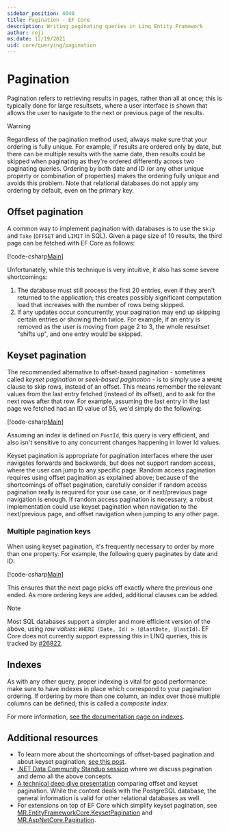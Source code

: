 ```yaml
---
sidebar_position: 4040
title: Pagination - EF Core
description: Writing paginating queries in Linq Entity Framework
author: roji
ms.date: 12/19/2021
uid: core/querying/pagination
---
```

# Pagination

Pagination refers to retrieving results in pages, rather than all at once; this is typically done for large resultsets, where a user interface is shown that allows the user to navigate to the next or previous page of the results.

> [!WARNING]
> Regardless of the pagination method used, always make sure that your ordering is fully unique. For example, if results are ordered only by date, but there can be multiple results with the same date, then results could be skipped when paginating as they're ordered differently across two paginating queries. Ordering by both date and ID (or any other unique property or combination of properties) makes the ordering fully unique and avoids this problem. Note that relational databases do not apply any ordering by default, even on the primary key.

## Offset pagination

A common way to implement pagination with databases is to use the `Skip` and `Take` (`OFFSET` and `LIMIT` in SQL). Given a page size of 10 results, the third page can be fetched with EF Core as follows:

[!code-csharp[Main](../../../samples/core/Querying/Pagination/Program.cs?name=OffsetPagination&highlight=4)]

Unfortunately, while this technique is very intuitive, it also has some severe shortcomings:

1. The database must still process the first 20 entries, even if they aren't returned to the application; this creates possibly significant computation load that increases with the number of rows being skipped.
2. If any updates occur concurrently, your pagination may end up skipping certain entries or showing them twice. For example, if an entry is removed as the user is moving from page 2 to 3, the whole resultset "shifts up", and one entry would be skipped.

## Keyset pagination

The recommended alternative to offset-based pagination - sometimes called *keyset pagination* or *seek-based pagination* - is to simply use a `WHERE` clause to skip rows, instead of an offset. This means remember the relevant values from the last entry fetched (instead of its offset), and to ask for the next rows after that row. For example, assuming the last entry in the last page we fetched had an ID value of 55, we'd simply do the following:

[!code-csharp[Main](../../../samples/core/Querying/Pagination/Program.cs?name=KeySetPagination&highlight=4)]

Assuming an index is defined on `PostId`, this query is very efficient, and also isn't sensitive to any concurrent changes happening in lower Id values.

Keyset pagination is appropriate for pagination interfaces where the user navigates forwards and backwards, but does not support random access, where the user can jump to any specific page. Random access pagination requires using offset pagination as explained above; because of the shortcomings of offset pagination, carefully consider if random access pagination really is required for your use case, or if next/previous page navigation is enough. If random access pagination is necessary, a robust implementation could use keyset pagination when navigation to the next/previous page, and offset navigation when jumping to any other page.

### Multiple pagination keys

When using keyset pagination, it's frequently necessary to order by more than one property. For example, the following query paginates by date and ID:

[!code-csharp[Main](../../../samples/core/Querying/Pagination/Program.cs?name=KeySetPaginationWithMultipleKeys&highlight=6)]

This ensures that the next page picks off exactly where the previous one ended. As more ordering keys are added, additional clauses can be added.

> [!NOTE]
> Most SQL databases support a simpler and more efficient version of the above, using *row values*: `WHERE (Date, Id) > (@lastDate, @lastId)`. EF Core does not currently support expressing this in LINQ queries, this is tracked by [#26822](https://github.com/dotnet/efcore/issues/26822).

## Indexes

As with any other query, proper indexing is vital for good performance: make sure to have indexes in place which correspond to your pagination ordering. If ordering by more than one column, an index over those multiple columns can be defined; this is called a *composite index*.

For more information, [see the documentation page on indexes](xref:core/modeling/indexes).

## Additional resources

* To learn more about the shortcomings of offset-based pagination and about keyset pagination, [see this post](https://use-the-index-luke.com/no-offset).
* [.NET Data Community Standup session](https://www.youtube.com/watch?v=DIKH-q-gJNU) where we discuss pagination and demo all the above concepts.
* [A technical deep dive presentation](https://www.slideshare.net/MarkusWinand/p2d2-pagination-done-the-postgresql-way) comparing offset and keyset pagination. While the content deals with the PostgreSQL database, the general information is valid for other relational databases as well.
* For extensions on top of EF Core which simplify keyset pagination, see [MR.EntityFrameworkCore.KeysetPagination](https://github.com/mrahhal/MR.EntityFrameworkCore.KeysetPagination) and [MR.AspNetCore.Pagination](https://github.com/mrahhal/MR.AspNetCore.Pagination).

